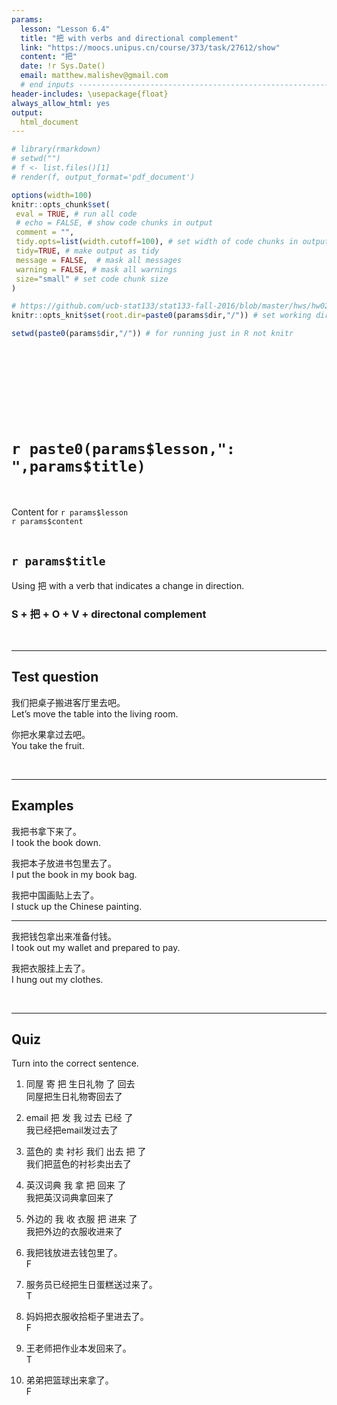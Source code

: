 ```yaml
---
params:
  lesson: "Lesson 6.4"
  title: "把 with verbs and directional complement"            
  link: "https://moocs.unipus.cn/course/373/task/27612/show"
  content: "把"  
  date: !r Sys.Date()
  email: matthew.malishev@gmail.com    
  # end inputs ---------------------------------------------------------------
header-includes: \usepackage{float}
always_allow_html: yes
output:
  html_document 
---
```


```r
# library(rmarkdown)
# setwd("")
# f <- list.files()[1]
# render(f, output_format='pdf_document')
```

```r
options(width=100)
knitr::opts_chunk$set(
 eval = TRUE, # run all code
 # echo = FALSE, # show code chunks in output 
 comment = "",
 tidy.opts=list(width.cutoff=100), # set width of code chunks in output
 tidy=TRUE, # make output as tidy
 message = FALSE,  # mask all messages
 warning = FALSE, # mask all warnings 
 size="small" # set code chunk size
)

# https://github.com/ucb-stat133/stat133-fall-2016/blob/master/hws/hw02-tables-ggplot.Rmd
knitr::opts_knit$set(root.dir=paste0(params$dir,"/")) # set working dir

setwd(paste0(params$dir,"/")) # for running just in R not knitr
```

\  

\  

\  

\  

# `r paste0(params$lesson,": ",params$title)`    
\  

Content for `r params$lesson`  
`r params$content`      
\  

<!-- ____________________________________________________________________________ -->
<!-- ____________________________________________________________________________ -->
<!-- ____________________________________________________________________________ -->
<!-- start body -->  
  
## `r params$title`      

Using 把 with a verb that indicates a change in direction. 

### S + 把 + O + V + directonal complement  


\  

******      
  
## Test question        

我们把桌子搬进客厅里去吧。  
Let's move the table into the living room.  

你把水果拿过去吧。  
You take the fruit.  



\  

******      
    
## Examples   

我把书拿下来了。  
I took the book down.  

我把本子放进书包里去了。  
I put the book in my book bag.  

我把中国画贴上去了。  
I stuck up the Chinese painting.  

******  

我把钱包拿出来准备付钱。    
I took out my wallet and prepared to pay.  

我把衣服挂上去了。   
I hung out my clothes.  


\  

******      
  
## Quiz  

Turn into the correct sentence.  
  
1.  
同屋     寄   把   生日礼物     了  回去  
同屋把生日礼物寄回去了  

2.    
email 把  发  我   过去    已经  了  
我已经把email发过去了    

3.  
蓝色的  卖   衬衫   我们   出去  把  了  
我们把蓝色的衬衫卖出去了  

4.  
英汉词典   我  拿  把  回来  了      
我把英汉词典拿回来了  

5.  
外边的   我  收  衣服  把  进来  了  
我把外边的衣服收进来了  

6.  
我把钱放进去钱包里了。  
F 

7.  
服务员已经把生日蛋糕送过来了。  
T 

8.  
妈妈把衣服收拾柜子里进去了。  
F  

9.  
王老师把作业本发回来了。  
T 

10.  
弟弟把篮球出来拿了。  
F 

